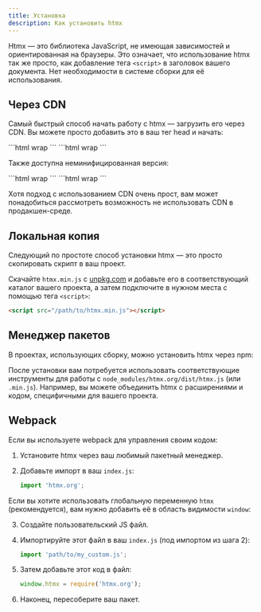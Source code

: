 ```yaml
---
title: Установка
description: Как установить htmx
---
```



Htmx — это библиотека JavaScript, не имеющая зависимостей и ориентированная на браузеры. Это означает, что использование htmx так же просто, как добавление тега `<script>` в заголовок вашего документа. Нет необходимости в системе сборки для её использования.

## Через CDN

Самый быстрый способ начать работу с htmx — загрузить его через CDN. Вы можете просто добавить это в ваш тег head и начать:

<Tabs syncKey="cdn">
    <TabItem label="unpkg">
    ```html wrap
    <script src="https://unpkg.com/htmx.org@2.0.4" integrity="sha384-HGfztofotfshcF7+8n44JQL2oJmowVChPTg48S+jvZoztPfvwD79OC/LTtG6dMp+" crossorigin="anonymous"></script>
    ```
    </TabItem>
    <TabItem label="jsDelivr">
    ```html wrap
    <script src="https://cdn.jsdelivr.net/npm/htmx.org@2.0.4/dist/htmx.min.js"></script>
    ```
    </TabItem>
</Tabs>

Также доступна неминифицированная версия:

<Tabs syncKey="cdn">
    <TabItem label="unpkg">
    ```html wrap
    <script src="https://unpkg.com/htmx.org@2.0.4/dist/htmx.js" integrity="sha384-oeUn82QNXPuVkGCkcrInrS1twIxKhkZiFfr2TdiuObZ3n3yIeMiqcRzkIcguaof1" crossorigin="anonymous"></script>
    ```
    </TabItem>
    <TabItem label="jsDelivr">
    ```html wrap
    <script src="https://cdn.jsdelivr.net/npm/htmx.org@2.0.4/dist/htmx.js"></script>
    ```
    </TabItem>
</Tabs>

Хотя подход с использованием CDN очень прост, вам может понадобиться рассмотреть возможность не использовать CDN в продакшен-среде.

## Локальная копия

Следующий по простоте способ установки htmx — это просто скопировать скрипт в ваш проект.

Скачайте `htmx.min.js` с [unpkg.com](https://unpkg.com/htmx.org@2.0.4/dist/htmx.min.js) и добавьте его в соответствующий каталог вашего проекта, а затем подключите в нужном места с помощью тега `<script>`:

```html wrap
<script src="/path/to/htmx.min.js"></script>
```

## Менеджер пакетов

В проектах, использующих сборку, можно установить htmx через npm:

<PackageManagers pkg="htmx.org@2.0.4" />

После установки вам потребуется использовать соответствующие инструменты для работы с `node_modules/htmx.org/dist/htmx.js` (или `.min.js`). Например, вы можете объединить htmx с расширениями и кодом, специфичными для вашего проекта.

## Webpack

Если вы используете webpack для управления своим кодом:

<Steps>

1. Установите htmx через ваш любимый пакетный менеджер.

2. Добавьте импорт в ваш `index.js`:

    ```js
    import 'htmx.org';
    ```
</Steps>

Если вы хотите использовать глобальную переменную `htmx` (рекомендуется), вам нужно добавить её в область видимости `window`:

<Steps>

3. Создайте пользовательский JS файл.

4. Импортируйте этот файл в ваш `index.js` (под импортом из шага 2):

    ```js
    import 'path/to/my_custom.js';
    ```
5. Затем добавьте этот код в файл:

    ```js
    window.htmx = require('htmx.org');
    ```

6. Наконец, пересоберите ваш пакет.

</Steps>
